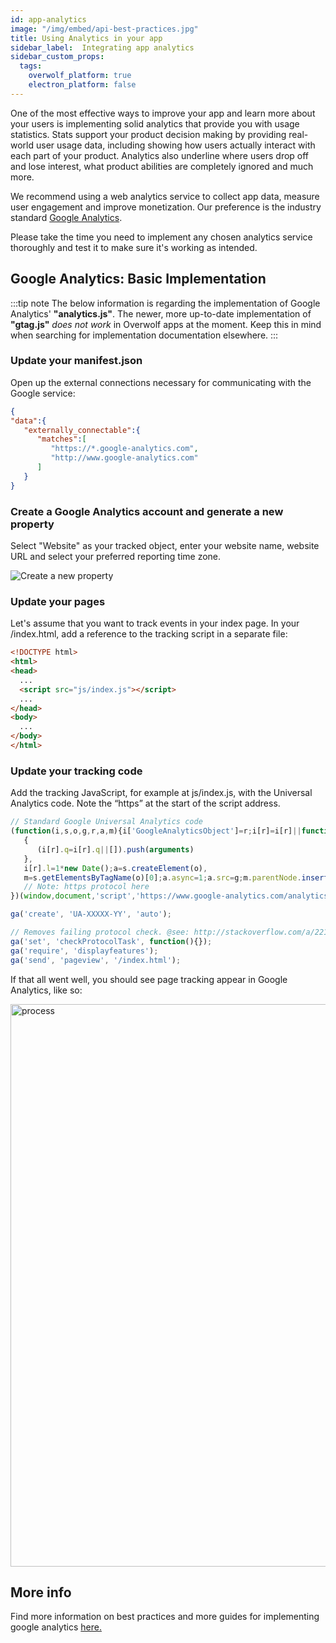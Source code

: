 ```yaml
---
id: app-analytics
image: "/img/embed/api-best-practices.jpg"
title: Using Analytics in your app
sidebar_label:  Integrating app analytics
sidebar_custom_props:
  tags:
    overwolf_platform: true
    electron_platform: false
---
```


One of the most effective ways to improve your app and learn more about your users is implementing solid analytics that provide you with usage statistics. Stats support your product decision making by providing real-world user usage data, including showing how users actually interact with each part of your product. Analytics also underline where users drop off and lose interest, what product abilities are completely ignored and much more.

We recommend using a web analytics service to collect app data, measure user engagement and improve monetization. Our preference is the industry standard [Google Analytics](https://marketingplatform.google.com/about/analytics/features/).

Please take the time you need to implement any chosen analytics service thoroughly and test it to make sure it's working as intended.

## Google Analytics: Basic Implementation

:::tip note
The below information is regarding the implementation of Google Analytics' **"analytics.js"**. The newer, more up-to-date implementation of **"gtag.js"** _does not work_ in Overwolf apps at the moment. Keep this in mind when searching for implementation documentation elsewhere.
:::

### Update your manifest.json

Open up the external connections necessary for communicating with the Google service:

```json
{
"data":{  
   "externally_connectable":{  
      "matches":[  
         "https://*.google-analytics.com",
         "http://www.google-analytics.com"
      ]
   }
}
```

### Create a Google Analytics account and generate a new property

Select "Website" as your tracked object, enter your website name, website URL and select your preferred reporting time zone.

<ImageBoxModal>
  <img src={require('/assets/app-analytics/ga1.jpg').default} alt="Create a new property" />
</ImageBoxModal>

### Update your pages

Let's assume that you want to track events in your index page. In your /index.html, add a reference to the tracking script in a separate file:

```html
<!DOCTYPE html>
<html>
<head>
  ...
  <script src="js/index.js"></script>
  ...
</head>
<body>
  ...
</body>
</html>
```

### Update your tracking code

Add the tracking JavaScript, for example at js/index.js, with the Universal Analytics code. Note the “https” at the start of the script address.

```js
// Standard Google Universal Analytics code
(function(i,s,o,g,r,a,m){i['GoogleAnalyticsObject']=r;i[r]=i[r]||function()
   {
      (i[r].q=i[r].q||[]).push(arguments)
   },
   i[r].l=1*new Date();a=s.createElement(o),
   m=s.getElementsByTagName(o)[0];a.async=1;a.src=g;m.parentNode.insertBefore(a,m)
   // Note: https protocol here
})(window,document,'script','https://www.google-analytics.com/analytics.js','ga');

ga('create', 'UA-XXXXX-YY', 'auto');

// Removes failing protocol check. @see: http://stackoverflow.com/a/22152353/1958200
ga('set', 'checkProtocolTask', function(){}); 
ga('require', 'displayfeatures');
ga('send', 'pageview', '/index.html');
```

If that all went well, you should see page tracking appear in Google Analytics, like so:

<ImageBoxModal>
   <img src={require('/assets/app-analytics/ga-sample.jpg').default} alt="process" width="900"/>
</ImageBoxModal>

## More info

Find more information on best practices and more guides for implementing google analytics [here.](https://analytics.google.com/analytics/academy/)
